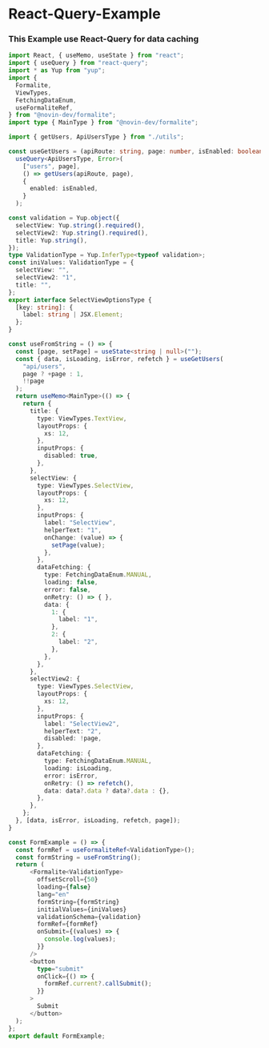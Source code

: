 
<Meta title="Examples/React-Query-Example" />

# React-Query-Example

### This Example use React-Query for data caching

```ts
import React, { useMemo, useState } from "react";
import { useQuery } from "react-query";
import * as Yup from "yup";
import {
  Formalite,
  ViewTypes,
  FetchingDataEnum,
  useFormaliteRef,
} from "@novin-dev/formalite";
import type { MainType } from "@novin-dev/formalite";

import { getUsers, ApiUsersType } from "./utils";

const useGetUsers = (apiRoute: string, page: number, isEnabled: boolean) =>
  useQuery<ApiUsersType, Error>(
    ["users", page],
    () => getUsers(apiRoute, page),
    {
      enabled: isEnabled,
    }
  );

const validation = Yup.object({
  selectView: Yup.string().required(),
  selectView2: Yup.string().required(),
  title: Yup.string(),
});
type ValidationType = Yup.InferType<typeof validation>;
const iniValues: ValidationType = {
  selectView: "",
  selectView2: "1",
  title: "",
};
export interface SelectViewOptionsType {
  [key: string]: {
    label: string | JSX.Element;
  };
}

const useFromString = () => {
  const [page, setPage] = useState<string | null>("");
  const { data, isLoading, isError, refetch } = useGetUsers(
    "api/users",
    page ? +page : 1,
    !!page
  );
  return useMemo<MainType>(() => {
    return {
      title: {
        type: ViewTypes.TextView,
        layoutProps: {
          xs: 12,
        },
        inputProps: {
          disabled: true,
        },
      },
      selectView: {
        type: ViewTypes.SelectView,
        layoutProps: {
          xs: 12,
        },
        inputProps: {
          label: "SelectView",
          helperText: "1",
          onChange: (value) => {
            setPage(value);
          },
        },
        dataFetching: {
          type: FetchingDataEnum.MANUAL,
          loading: false,
          error: false,
          onRetry: () => { },
          data: {
            1: {
              label: "1",
            },
            2: {
              label: "2",
            },
          },
        },
      },
      selectView2: {
        type: ViewTypes.SelectView,
        layoutProps: {
          xs: 12,
        },
        inputProps: {
          label: "SelectView2",
          helperText: "2",
          disabled: !page,
        },
        dataFetching: {
          type: FetchingDataEnum.MANUAL,
          loading: isLoading,
          error: isError,
          onRetry: () => refetch(),
          data: data?.data ? data?.data : {},
        },
      },
    };
  }, [data, isError, isLoading, refetch, page]);
}

const FormExample = () => {
  const formRef = useFormaliteRef<ValidationType>();
  const formString = useFromString();
  return (
      <Formalite<ValidationType>
        offsetScroll={50}
        loading={false}
        lang="en"
        formString={formString}
        initialValues={iniValues}
        validationSchema={validation}
        formRef={formRef}
        onSubmit={(values) => {
          console.log(values);
        }}
      />
      <button
        type="submit"
        onClick={() => {
          formRef.current?.callSubmit();
        }}
      >
        Submit
      </button>
  );
};
export default FormExample;
```
